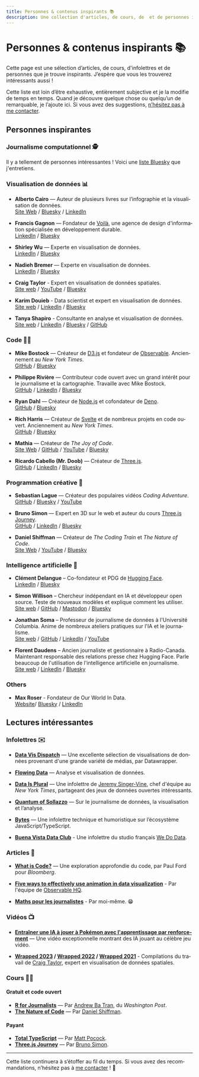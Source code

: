 ```yaml
---
title: Personnes & contenus inspirants 📚
description: Une collection d'articles, de cours, de  et de personnes inspirantes.
---
```



# Personnes & contenus inspirants 📚

Cette page est une sélection d’articles, de cours, d'infolettres et de personnes que je trouve inspirants. J’espère que vous les trouverez intéressants aussi !

Cette liste est loin d’être exhaustive, entièrement subjective et je la modifie de temps en temps. Quand je découvre quelque chose ou quelqu’un de remarquable, je l’ajoute ici. Si vous avez des suggestions, [n’hésitez pas à me contacter](/contact).

<NoticeIntro lang="fr" />

## Personnes inspirantes

### Journalisme computationnel 🕵️

Il y a tellement de personnes intéressantes ! Voici une [liste Bluesky](https://bsky.app/profile/did:plc:mphgp7yirv2rmoqyyzidqtdi/lists/3lhjv2vaaif2p) que j'entretiens.


### Visualisation de données 📊

- **Alberto Cairo** — Auteur de plusieurs livres sur l’infographie et la visualisation de données.  
  [Site Web](https://www.albertocairo.com/) / [Bluesky](https://bsky.app/profile/albertocairo.com) / [LinkedIn](https://www.linkedin.com/in/albertocairo/)

- **Francis Gagnon** — Fondateur de [Voilà](https://chezvoila.com/), une agence de design d'information spécialisée en développement durable.  
  [LinkedIn](https://www.linkedin.com/in/gagnonf/) / [Bluesky](https://bsky.app/profile/chezvoila.com) 

- **Shirley Wu** — Experte en visualisation de données.  
  [LinkedIn](https://www.linkedin.com/in/shirleyxywu/) / [Bluesky](https://bsky.app/profile/shirleywu.studio)

- **Nadieh Bremer** — Experte en visualisation de données.  
  [LinkedIn](https://www.linkedin.com/in/nbremer/) / [Bluesky](https://bsky.app/profile/nadiehbremer.com)

- **Craig Taylor** - Expert en visualisation de données spatiales.  
  [Site web](https://mapzilla.co.uk/) / [YouTube](https://www.youtube.com/@mapzillaart) / [Bluesky](https://bsky.app/profile/craigtaylorviz.bsky.social)

- **Karim Douieb** - Data scientist et expert en visualisation de données.  
  [Site web](https://www.karim.news/) / [LinkedIn](https://www.linkedin.com/in/karim-douieb/) / [Bluesky](https://bsky.app/profile/karimdouieb.bsky.social)

- **Tanya Shapiro** - Consultante en analyse et visualisation de données.  
  [Site web](https://indievisual.tech/) / [LinkedIn](https://www.linkedin.com/in/shapirotanya/) / [Bluesky](https://bsky.app/profile/tanyashapiro.bsky.social) / [GitHub](https://github.com/tashapiro)

### Code 🧑‍💻

- **Mike Bostock** — Créateur de [D3.js](https://github.com/d3/d3) et fondateur de [Observable](https://observablehq.com/). Anciennement au *New York Times*.  
  [GitHub](https://github.com/mbostock) / [Bluesky](https://bsky.app/profile/ocks.org)

- **Philippe Rivière** — Contributeur code ouvert avec un grand intérêt pour le journalisme et la cartographie. Travaille avec Mike Bostock.  
  [GitHub](https://github.com/fil) / [LinkedIn](https://www.linkedin.com/in/recifs/) / [Bluesky](https://bsky.app/profile/fil.rezo.net)

- **Ryan Dahl** — Créateur de [Node.js](https://nodejs.org/en) et cofondateur de [Deno](https://deno.com/).  
  [GitHub](https://github.com/ry) / [Bluesky](https://bsky.app/profile/tinyclouds.org)

- **Rich Harris** — Créateur de [Svelte](https://svelte.dev/) et de nombreux projets en code ouvert. Anciennement au *New York Times*.  
  [GitHub](https://github.com/rich-harris) / [Bluesky](https://bsky.app/profile/rich-harris.dev)

- **Mathia** — Créateur de *The Joy of Code*.  
  [Site Web](https://joyofcode.xyz/) / [GitHub](https://github.com/mattcroat) / [YouTube](https://www.youtube.com/@JoyofCodeDev) / [Bluesky](https://bsky.app/profile/joyofcode.bsky.social)

- **Ricardo Cabello (Mr. Doob)** — Créateur de [Three.js](https://github.com/mrdoob/three.js/).  
  [GitHub](https://github.com/mrdoob) / [LinkedIn](https://www.linkedin.com/in/mrdoob/) / [Bluesky](https://bsky.app/profile/mrdoob.com)

### Programmation créative 🦄

- **Sebastian Lague** — Créateur des populaires vidéos *Coding Adventure*.  
  [GitHub](https://github.com/SebLague) / [Bluesky](https://bsky.app/profile/sebastianlague.bsky.social) / [YouTube](https://www.youtube.com/@SebastianLague)

- **Bruno Simon** — Expert en 3D sur le web et auteur du cours [Three.js Journey](https://threejs-journey.com/).  
  [GitHub](https://github.com/brunosimon/) / [LinkedIn](https://www.linkedin.com/in/simonbruno77/) / [Bluesky](https://bsky.app/profile/bruno-simon.bsky.social)

- **Daniel Shiffman** — Créateur de *The Coding Train* et *The Nature of Code*.  
  [Site Web](https://thecodingtrain.com/) / [YouTube](https://www.youtube.com/thecodingtrain) / [Bluesky](https://bsky.app/profile/shiffman.lol)

### Intelligence artificielle 🧠

- **Clément Delangue** – Co-fondateur et PDG de [Hugging Face](https://huggingface.co/).  
  [LinkedIn](https://www.linkedin.com/in/clementdelangue/) / [Bluesky](https://bsky.app/profile/clem.hf.co)

- **Simon Willison** – Chercheur indépendant en IA et développeur open source. Teste de nouveaux modèles et explique comment les utiliser.  
  [Site web](https://simonwillison.net/) / [GitHub](https://github.com/simonw) / [Mastodon](https://fedi.simonwillison.net/@simon) / [Bluesky](https://bsky.app/profile/simonwillison.net)

- **Jonathan Soma** – Professeur de journalisme de données à l'Université Columbia. Anime de nombreux ateliers pratiques sur l'IA et le journalisme.  
  [Site web](https://jonathansoma.com/) / [GitHub](https://github.com/jsoma) / [LinkedIn](https://www.linkedin.com/in/jsoma/) / [YouTube](https://www.youtube.com/channel/UCg3t2I9DIsU1HxNOHoPcLlw)

- **Florent Daudens** – Ancien journaliste et gestionnaire à Radio-Canada. Maintenant responsable des relations presse chez Hugging Face. Parle beaucoup de l'utilisation de l'intelligence artificielle en journalisme.  
  [Site web](https://fdaudens.com/) / [LinkedIn](https://www.linkedin.com/in/fdaudens/) / [Bluesky](https://bsky.app/profile/fdaudens.bsky.social)

### Others

- **Max Roser** - Fondateur de Our World In Data.  
  [Website](https://ourworldindata.org/)/ [Bluesky](https://bsky.app/profile/maxroser.bsky.social) / [LinkedIn](https://www.linkedin.com/in/max-roser-445884337/)

## Lectures intéressantes

### Infolettres ✉️

- **[Data Vis Dispatch](https://blog.datawrapper.de/newsletter/)** — Une excellente sélection de visualisations de données provenant d'une grande variété de médias, par Datawrapper.

- **[Flowing Data](https://flowingdata.com/newsletter/)** — Analyse et visualisation de données.

- **[Data Is Plural](https://www.data-is-plural.com/)** — Une infolettre de [Jeremy Singer-Vine](https://www.jsvine.com/), chef d'équipe au *New York Times*, partageant des jeux de données ouvertes intéressants.

- **[Quantum of Sollazzo](https://puntofisso.net/newsletter/)** — Sur le journalisme de données, la visualisation et l’analyse.

- **[Bytes](https://bytes.dev/)** — Une infolettre technique et humoristique sur l’écosystème JavaScript/TypeScript.

- **[Buena Vista Data Club](https://wedodata.fr/newsletter/)** - Une infolettre du studio français [We Do Data](https://wedodata.fr/).

### Articles 👀

- **[What is Code?](https://www.bloomberg.com/graphics/2015-paul-ford-what-is-code/)** — Une exploration approfondie du code, par Paul Ford pour *Bloomberg*.

- **[Five ways to effectively use animation in data visualization](https://observablehq.com/blog/effective-animation)** - Par l'équipe de [Observable HQ](https://observablehq.com/).

- **[Maths pour les journalistes](https://observablehq.com/@nshiab/math-for-journalists)** - Par moi-même. 😁


### Vidéos 📺

- **[Entraîner une IA à jouer à Pokémon avec l'apprentissage par renforcement](https://www.youtube.com/watch?v=DcYLT37ImBY)** — Une vidéo exceptionnelle montrant des IA jouant au célèbre jeu vidéo.

- **[Wrapped 2023](https://www.youtube.com/watch?v=Udm66r3SP74) / [Wrapped 2022](https://www.youtube.com/watch?v=KLsR7IXYdP0) / [Wrapped 2021](https://www.youtube.com/watch?v=w1aH73qMQIo)** - Compilations du travail de [Craig Taylor](https://mapzilla.co.uk/), expert en visualisation de données spatiales.


### Cours 🧑‍🏫

#### Gratuit et code ouvert

- **[R for Journalists](https://learn.r-journalism.com/en/)** — Par [Andrew Ba Tran](https://bsky.app/profile/abtran.bsky.social), du *Washington Post*.
- **[The Nature of Code](https://natureofcode.com/)** — Par [Daniel Shiffman](https://bsky.app/profile/shiffman.lol).

#### Payant

- **[Total TypeScript](https://www.totaltypescript.com/)** — Par [Matt Pocock](https://bsky.app/profile/mattpocock.com).
- **[Three.js Journey](https://threejs-journey.com/)** — Par [Bruno Simon](https://bsky.app/profile/bruno-simon.bsky.social).

---

Cette liste continuera à s’étoffer au fil du temps. Si vous avez des recommandations, n’hésitez pas à [me contacter](/contact) ! 🚀

<NoticeEnd lang="fr" />
